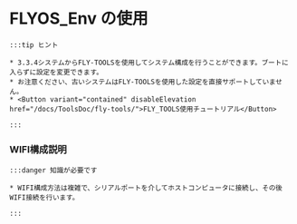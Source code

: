 # FLYOS_Env の使用

    :::tip ヒント

    * 3.3.4システムからFLY-TOOLSを使用してシステム構成を行うことができます。ブートに入らずに設定を変更できます。
    * お注意ください、古いシステムはFLY-TOOLSを使用した設定を直接サポートしていません。
    * <Button variant="contained" disableElevation href="/docs/ToolsDoc/fly-tools/">FLY_TOOLS使用チュートリアル</Button>

    :::

### WIFI構成説明

    :::danger 知識が必要です

    * WIFI構成方法は複雑で、シリアルポートを介してホストコンピュータに接続し、その後WIFI接続を行います。

    :::
